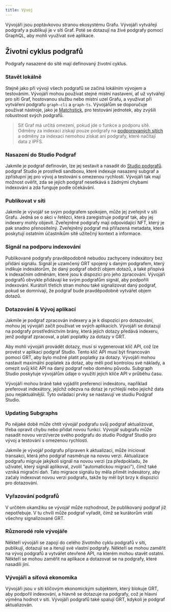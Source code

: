 ```yaml
---
title: Vývoj
---
```


Vývojáři jsou poptávkovou stranou ekosystému Grafu. Vývojáři vytvářejí podgrafy a publikují je v síti Graf. Poté se dotazují na živé podgrafy pomocí GraphQL, aby mohli využívat své aplikace.

## Životní cyklus podgrafů

Podgrafy nasazené do sítě mají definovaný životní cyklus.

### Stavět lokálně

Stejně jako při vývoji všech podgrafů se začíná lokálním vývojem a testováním. Vývojáři mohou používat stejné místní nastavení, ať už vytvářejí pro síti Graf, hostovanou službu nebo místní uzel Grafu, a využívat při vytváření podgrafu `graph-cli` a `graph-ts`. Vývojářům se doporučuje používat nástroje, jako je [Matchstick](https://github.com/LimeChain/matchstick), pro testování jednotek, aby zvýšili robustnost svých podgrafů.

> Síť Graf má určitá omezení, pokud jde o funkce a podporu sítě. Odměny za indexaci získají pouze podgrafy na [podporovaných sítích](/developing/supported-networks) a odměny za indexaci nemohou získat ani podgrafy, které načítají data z IPFS.

### Nasazení do Studio Podgraf

Jakmile je podgraf definován, lze jej sestavit a nasadit do [Studio podgrafů](https://thegraph.com/docs/en/deploying/subgraph-studio-faqs/). podgraf Studio je prostředí sandboxu, které indexuje nasazený subgraf a zpřístupní jej pro vývoj a testování s omezenou rychlostí. Vývojáři tak mají možnost ověřit, zda se jejich podgraf nesetkává s žádnými chybami indexování a zda funguje podle očekávání.

### Publikovat v síti

Jakmile je vývojář se svým podgrafem spokojen, může jej zveřejnit v síti Grafu. Jedná se o akci v řetězci, která zaregistruje podgraf tak, aby jej indexery mohly objevit. Zveřejněné podgrafy mají odpovídající NFT, který je pak snadno přenositelný. Zveřejněný podgraf má přiřazená metadata, která poskytují ostatním účastníkům sítě užitečný kontext a informace.

### Signál na podporu indexování

Publikované podgrafy pravděpodobně nebudou zachyceny indexátory bez přidání signálu. Signál je uzamčený GRT spojený s daným podgrafem, který indikuje indexátorům, že daný podgraf obdrží objem dotazů, a také přispívá k indexačním odměnám, které jsou k dispozici pro jeho zpracování. Vývojáři podgrafů obvykle přidávají ke svým podgrafům signál, aby podpořili indexování. Kurátoři třetích stran mohou také signalizovat daný podgraf, pokud se domnívají, že podgraf bude pravděpodobně vytvářet objem dotazů.

### Dotazování & Vývoj aplikací

Jakmile je podgraf zpracován indexery a je k dispozici pro dotazování, mohou jej vývojáři začít používat ve svých aplikacích. Vývojáři se dotazují na podgrafy prostřednictvím brány, která jejich dotazy předává indexeru, jenž podgraf zpracoval, a platí poplatky za dotazy v GRT.

Aby mohli vývojáři provádět dotazy, musí si vygenerovat klíč API, což lze provést v aplikaci podgraf Studio. Tento klíč API musí být financován pomocí GRT, aby bylo možné platit poplatky za dotazy. Vývojáři mohou nastavit maximální poplatek za dotaz, aby měli pod kontrolou své náklady, a omezit svůj klíč API na daný podgraf nebo doménu původu. Subgraph Studio poskytuje vývojářům údaje o využití jejich klíče API v průběhu času.

Vývojáři mohou bráně také vyjádřit preferenci indexátoru, například preferovat indexátory, jejichž odezva na dotaz je rychlejší nebo jejichž data jsou nejaktuálnější. Tyto ovládací prvky se nastavují ve studiu Podgraf Studio.

### Updating Subgraphs

Po nějaké době může chtít vývojář podgrafu svůj podgraf aktualizovat, třeba opravit chybu nebo přidat novou funkci. Vývojář subgrafu může nasadit novou verzi/verze svého podgrafu do studio Podgraf Studio pro vývoj a testování s omezenou rychlostí.

Jakmile je vývojář podgrafu připraven k aktualizaci, může iniciovat transakci, která jeho podgraf nasměruje na novou verzi. Aktualizace podgrafu migruje jakýkoli signál na novou verzi (za předpokladu, že uživatel, který signál aplikoval, zvolil "automatickou migraci"), čímž také vzniká migrační daň. Tato migrace signálu by měla přimět indexátory, aby začaly indexovat novou verzi podgrafu, takže by měl být brzy k dispozici pro dotazování.

### Vyřazování podgrafů

V určitém okamžiku se vývojář může rozhodnout, že publikovaný podgraf již nepotřebuje. V tu chvíli může podgraf vyřadit, čímž se kurátorům vrátí všechny signalizované GRT.

### Různorodé role vývojáře

Někteří vývojáři se zapojí do celého životního cyklu podgrafů v síti, publikují, dotazují se a iterují své vlastní podgrafy. Někteří se mohou zaměřit na vývoj podgrafů a vytvářet otevřené API, na kterém mohou stavět ostatní. Někteří se mohou zaměřit na aplikace a dotazovat se na podgrafy, které nasadili jiní.

### Vývojáři a síťová ekonomika

Vývojáři jsou v síti klíčovým ekonomickým subjektem, který blokuje GRT, aby podpořil indexování, a hlavně se dotazuje na podgrafy, což je hlavní výměna hodnot v síti. Vývojáři podgrafů také spalují GRT, kdykoli je podgraf aktualizován.
